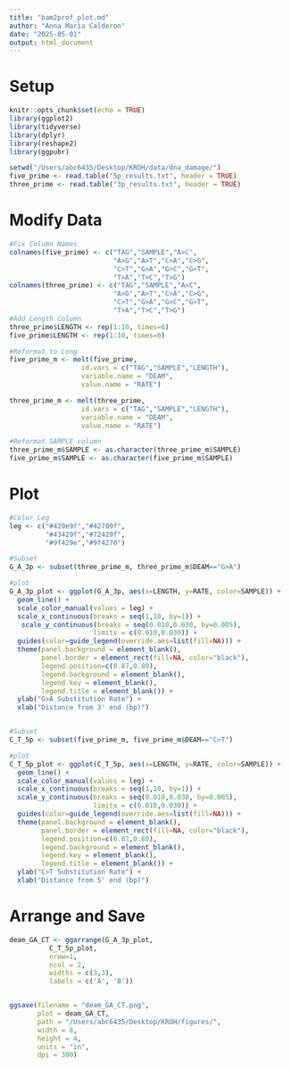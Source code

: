 ```yaml
---
title: "bam2prof_plot.md"
author: "Anna Maria Calderon"
date: "2025-05-01"
output: html_document
---
```


# Setup

```r
knitr::opts_chunk$set(echo = TRUE)
library(ggplot2)
library(tidyverse)
library(dplyr)
library(reshape2)
library(ggpubr)

setwd("/Users/abc6435/Desktop/KROH/data/dna_damage/")
five_prime <- read.table("5p_results.txt", header = TRUE)
three_prime <- read.table("3p_results.txt", header = TRUE)
```

# Modify Data

```r
#Fix Column Names
colnames(five_prime) <- c("TAG","SAMPLE","A>C", 
                          "A>G","A>T","C>A","C>G",
                          "C>T","G>A","G>C","G>T",
                          "T>A","T>C","T>G")
colnames(three_prime) <- c("TAG","SAMPLE","A>C", 
                          "A>G","A>T","C>A","C>G",
                          "C>T","G>A","G>C","G>T",
                          "T>A","T>C","T>G")
#Add Length Column
three_prime$LENGTH <- rep(1:10, times=6)
five_prime$LENGTH <- rep(1:10, times=6)

#Reformat to Long 
five_prime_m <- melt(five_prime, 
                  id.vars = c("TAG","SAMPLE","LENGTH"), 
                  variable.name = "DEAM", 
                  value.name = "RATE")

three_prime_m <- melt(three_prime, 
                  id.vars = c("TAG","SAMPLE","LENGTH"), 
                  variable.name = "DEAM", 
                  value.name = "RATE")

#Reformat SAMPLE column
three_prime_m$SAMPLE <- as.character(three_prime_m$SAMPLE)
five_prime_m$SAMPLE <- as.character(five_prime_m$SAMPLE)

```

# Plot

```r
#Color Leg
leg <- c("#429e9f","#42709f",
         "#43429f","#72429f",
         "#9f429e","#9f4270")

#Subset 
G_A_3p <- subset(three_prime_m, three_prime_m$DEAM=="G>A")

#plot
G_A_3p_plot <- ggplot(G_A_3p, aes(x=LENGTH, y=RATE, color=SAMPLE)) +
  geom_line() +
  scale_color_manual(values = leg) +
  scale_x_continuous(breaks = seq(1,10, by=1)) + 
   scale_y_continuous(breaks = seq(0.010,0.030, by=0.005),
                     limits = c(0.010,0.030)) +
  guides(color=guide_legend(override.aes=list(fill=NA))) +
  theme(panel.background = element_blank(),
        panel.border = element_rect(fill=NA, color="black"),
        legend.position=c(0.87,0.80),
        legend.background = element_blank(),
        legend.key = element_blank(),
        legend.title = element_blank()) +
  ylab("G>A Substitution Rate") +
  xlab("Distance from 3' end (bp)")


#Subset 
C_T_5p <- subset(five_prime_m, five_prime_m$DEAM=="C>T")

#plot
C_T_5p_plot <- ggplot(C_T_5p, aes(x=LENGTH, y=RATE, color=SAMPLE)) +
  geom_line() +
  scale_color_manual(values = leg) +
  scale_x_continuous(breaks = seq(1,10, by=1)) + 
  scale_y_continuous(breaks = seq(0.010,0.030, by=0.005),
                     limits = c(0.010,0.030)) +
  guides(color=guide_legend(override.aes=list(fill=NA))) +
  theme(panel.background = element_blank(),
        panel.border = element_rect(fill=NA, color="black"),
        legend.position=c(0.87,0.80),
        legend.background = element_blank(),
        legend.key = element_blank(),
        legend.title = element_blank()) +
  ylab("C>T Substitution Rate") +
  xlab("Distance from 5' end (bp)")
```

# Arrange and Save

```r

deam_GA_CT <- ggarrange(G_A_3p_plot,
          C_T_5p_plot,
          nrow=1,
          ncol = 2,
          widths = c(3,3),
          labels = c('A', 'B'))


ggsave(filename = "deam_GA_CT.png",
       plot = deam_GA_CT, 
       path = "/Users/abc6435/Desktop/KROH/figures/",
       width = 8,
       height = 4,
       units = "in",
       dpi = 300)
```
